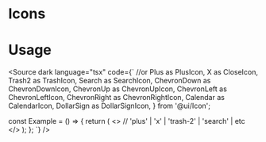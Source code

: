 

<Meta title="Style Guide/Icons" />

# Icons

<IconGallery>
	<IconItem name="plus">
		<DynamicIcon name="plus" />
	</IconItem>
	<IconItem name="x">
		<DynamicIcon name="x" />
	</IconItem>
	<IconItem name="trash-2">
		<DynamicIcon name="trash-2" />
	</IconItem>
	<IconItem name="search">
		<DynamicIcon name="search" />
	</IconItem>
	<IconItem name="chevron-down">
		<DynamicIcon name="chevron-down" />
	</IconItem>
	<IconItem name="chevron-up">
		<DynamicIcon name="chevron-up" />
	</IconItem>
	<IconItem name="chevron-left">
		<DynamicIcon name="chevron-left" />
	</IconItem>
	<IconItem name="chevron-right">
		<DynamicIcon name="chevron-right" />
	</IconItem>
	<IconItem name="calendar">
		<DynamicIcon name="calendar" />
	</IconItem>
	<IconItem name="dollar-sign">
		<DynamicIcon name="dollar-sign" />
	</IconItem>
</IconGallery>

# Usage

<Source dark language="tsx" code={`
//or
	Plus as PlusIcon,
	X as CloseIcon,
	Trash2 as TrashIcon,
	Search as SearchIcon,
	ChevronDown as ChevronDownIcon,
	ChevronUp as ChevronUpIcon,
	ChevronLeft as ChevronLeftIcon,
	ChevronRight as ChevronRightIcon,
	Calendar as CalendarIcon,
	DollarSign as DollarSignIcon,
} from '@ui/Icon';

const Example = () => {
	return (
		<>
			// 'plus' | 'x' | 'trash-2' | 'search' | etc
			<DynamicIcon name="plus" />
			<PlusIcon />
		</>
	);
}; 
`} />
